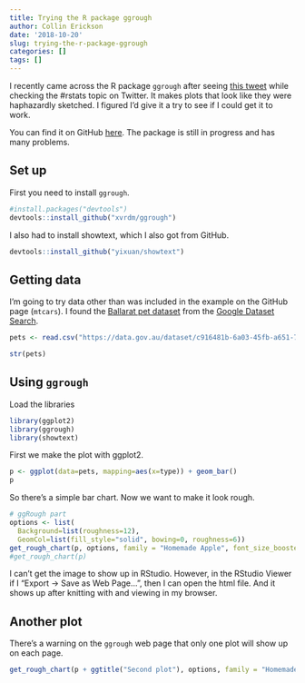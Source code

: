 ```yaml
---
title: Trying the R package ggrough
author: Collin Erickson
date: '2018-10-20'
slug: trying-the-r-package-ggrough
categories: []
tags: []
---
```


I recently came across the R package `ggrough` after seeing
[this tweet](https://twitter.com/dataandme/status/1050931390068547584)
while checking the #rstats topic on Twitter.
It makes plots that look like they were haphazardly sketched.
I figured I'd give it a try to see if I could get it to work.

You can find it on GitHub [here](https://github.com/xvrdm/ggrough).
The package is still in progress and has many problems.

## Set up

First you need to install `ggrough`.

```r
#install.packages("devtools")
devtools::install_github("xvrdm/ggrough")
```

I also had to install showtext, which I also got from GitHub.

```r
devtools::install_github("yixuan/showtext")
```

## Getting data

I'm going to try data other than was included in the
example on the GitHub page (`mtcars`).
I found the
[Ballarat pet dataset](https://data.gov.au/dataset/ballarat-registered-dogs-cats/resource/96c5a6de-2f89-4cf5-9b90-159e5be97c31)
from the
[Google Dataset Search](https://toolbox.google.com/datasetsearch).


```r
pets <- read.csv("https://data.gov.au/dataset/c916481b-6a03-45fb-a651-7d294e8fd6b8/resource/96c5a6de-2f89-4cf5-9b90-159e5be97c31/download/ballaratregisteredanimals.csv")
```

```r
str(pets)
```

## Using `ggrough`

Load the libraries

```r
library(ggplot2)
library(ggrough)
library(showtext)
```

First we make the plot with ggplot2.

```r
p <- ggplot(data=pets, mapping=aes(x=type)) + geom_bar()
p
```


So there's a simple bar chart.
Now we want to make it look rough.

```r
# ggRough part
options <- list(
  Background=list(roughness=12),
  GeomCol=list(fill_style="solid", bowing=0, roughness=6))
get_rough_chart(p, options, family = "Homemade Apple", font_size_booster = 1.45)
#get_rough_chart(p)
```

I can't get the image to show up in RStudio.
However, in the RStudio Viewer if I "Export -> Save as Web Page...",
then I can open the html file.
And it shows up after knitting with and viewing in my browser.

<!-- <img src="C://Users//cbe117//Documents//GitHub//website-hugo/petsrough1.html" /> -->

<!-- img above, div below -->

<!-- <div w3-include-html="C://Users//cbe117//Documents//GitHub//website-hugo/petsrough1.html" ></div> -->

<!-- object below -->

<!-- <object type="text/html" data="C://Users//cbe117//Documents//GitHub//website-hugo/petsrough1.html"> -->
<!-- <p>backup content</p> -->
<!-- </object> -->



<!-- iframe below -->

<!-- <iframe src="C://Users//cbe117//Documents//GitHub//website-hugo/petsrough1.html" seamless></iframe> -->


## Another plot

There's a warning on the `ggrough` web page that only one plot
will show up on each page.

```r
get_rough_chart(p + ggtitle("Second plot"), options, family = "Homemade Apple", font_size_booster = 1.45)

```

